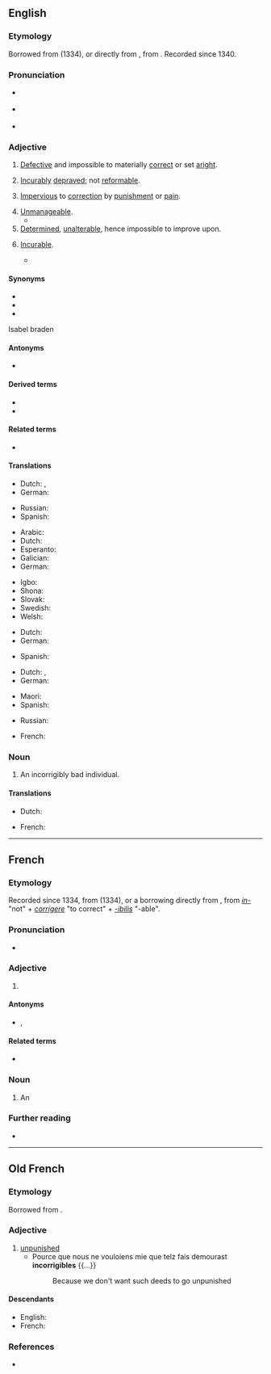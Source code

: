 ==English==
{{was wotd|2016|April|10}}

===Etymology===
Borrowed from {{bor|en|fro|incorrigible}} (1334), or directly from {{bor|en|la|incorrigibilis||not to be corrected}}, from {{compound|la|in-|t1=not|corrigō|alt2=corrigere|t2=to [[correct]]|-ibilis|t3=[[-able]]|nocat=1}}. Recorded since 1340.

===Pronunciation===
* {{a|RP}} {{IPA|/ɪnˈkɒɹɨdʒɨb(ə)l/|lang=en}}
* {{a|GA}} {{IPA|/ɪnˈkɔɹɨdʒɨb(ə)l/|lang=en}}
* {{hyphenation|in|cor|ri|gi|ble|lang=en}}

===Adjective===
{{en-adj|-}}

# [[defective|Defective]] and impossible to materially [[correct]] or set [[aright]].
#: {{ux|en|The construction flaw is '''incorrigible'''; any attempt to amend it would cause a complete collapse.}}
# [[incurable|Incurably]] [[depraved]]; not [[reformable]].
#: {{ux|en|His dark soul was too '''incorrigible''' to repent, even at his execution.}}
# [[impervious|Impervious]] to [[correction]] by [[punishment]] or [[pain]].
#: {{ux|en|The imp is '''incorrigible''': his bottom is still red from his last spanking when he plans the next prank.}}
# [[unmanageable|Unmanageable]].
#* {{quote-journal|author=Michael White|authorlink=Michael White (journalist)|title=Breaking up is hard to do, even at the Treasury|work={{w|The Guardian}}|city=London|url=http://www.guardian.co.uk/commentisfree/2006/dec/07/politics.economy|date=7 December 2006|passage=Gordon Brown may have his grumpy, Granita moments, but as a strategist he is an '''incorrigible''' optimist.}}
# [[determined|Determined]], [[unalterable]], hence impossible to improve upon.
#: {{ux|en|The laws of nature and mathematics are '''incorrigible'''.}}
# {{lb|en|archaic}} [[incurable|Incurable]].
#* {{quote-journal|journal=[[w:British Journal of Psychiatry|The British Journal of Psychiatry]]|year=1859|volume=6|page=312|passage=It may appear as an epidemic, as a hereditary complaint, or as an obstinate and '''incorrigible''' disease again and again recurring.}}

====Synonyms====
{{checksense|en}}
* {{l|en|irredeemable}}
* {{l|en|irreparable}}
* {{l|en|uncorrectable}}
Isabel braden

====Antonyms====
* {{l|en|corrigible}}

====Derived terms====
* {{l|en|incorrigibility}}
* {{l|en|incorrigibly}}

====Related terms====
* {{l|en|incorrect}}

====Translations====
{{trans-top|defective and materially impossible to correct or set aright}}
* Dutch: {{t|nl|onverbeterbaar}}, {{t+|nl|onherstelbaar}}
* German: {{t|de|unverbesserbar}}
{{trans-mid}}
* Russian: {{t+|ru|неисправи́мый}}
* Spanish: {{t+|es|incorregible}}
{{trans-bottom}}

{{trans-top|incurably depraved}}
* Arabic: {{t|ar|عنيد|tr=eanid}}
* Dutch: {{t+|nl|onverbeterlijk}}
* Esperanto: {{t|eo|nekorektebla}}
* Galician: {{t+|gl|incorrixible}}
* German: {{t+|de|unverbesserlich}}
{{trans-mid}}
* Igbo: {{t|ig|mmekwata}}
* Shona: {{t|sn|kuchinja}}
* Slovak: {{t|sk|nenapraviteľný}}
* Swedish: {{t|sv|oförbätterlig}}
* Welsh: {{t|cy|anniwygiadwy}}
{{trans-bottom}}

{{trans-top|impervious to correction by punishment or pain}}
* Dutch: {{t+|nl|onverbeterlijk}}
* German: {{t+|de|unverbesserlich}}
{{trans-mid}}
* Spanish: {{t+|es|incorregible}}
{{trans-bottom}}

{{trans-see|unmanageable}}

{{trans-top|determined, unalterable}}
* Dutch: {{t|nl|onverbeterbaar}}, {{t+|nl|onveranderlijk}}
* German: {{t+|de|unverbesserlich}}
{{trans-mid}}
* Maori: {{t|mi|ngākau totoa}}
* Spanish: {{t+|es|incorregible}}
{{trans-bottom}}

{{trans-top|incurable}}
* Russian: {{t+|ru|неизлечи́мый}}
{{trans-mid}}
{{trans-bottom}}

{{checktrans-top}}
* French: {{t+check|fr|incorrigible}}
{{trans-mid}}
{{trans-bottom}}

===Noun===
{{en-noun}}

# An incorrigibly bad individual.
#: {{ux|en|The '''incorrigibles''' in the prison population are either lifers or habitual reoffenders.}}

====Translations====
{{trans-top|an incorrigibly bad individual}}
* Dutch: {{t+|nl|onverbeterlijke|m}}
{{trans-mid}}
* French: {{t+|fr|incorrigible|m|f}}
{{trans-bottom}}

----

==French==

===Etymology===
Recorded since 1334, from {{inh|fr|fro|incorrigible}} (1334), or a borrowing directly from {{bor|fr|la|incorrigibilis||not to be corrected}}, from ''[[in-]]'' "not" + ''[[corrigere]]'' "to correct" + ''[[-ibilis]]'' "-able".

===Pronunciation===
* {{fr-IPA}}

===Adjective===
{{fr-adj}}

# {{l|en|incorrigible}}

====Antonyms====
* {{l|fr|corrigible}}, {{l|fr|corrigeable}}

====Related terms====
* {{l|fr|corriger}}

===Noun===
{{fr-noun|m}}

# An {{l|en|incorrigible}}

===Further reading===
* {{R:TLFi}}

----

==Old French==

===Etymology===
Borrowed from {{bor|fro|la|incorrigibilis}}.

===Adjective===
{{fro-adj|mf}}

# [[unpunished]]
#* Pource que nous ne vouloiens mie que telz fais demourast '''incorrigibles''' {{...}}
#*: Because we don't want such deeds to go unpunished

====Descendants====
* English: {{l|en|incorrigible}} {{qualifier|borrowed}}
* French: {{l|fr|incorrigible}}

===References===
* {{R:Godefroy}}